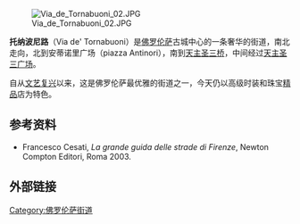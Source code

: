 {{Coord|43|46|15.08|N|11|15|5.07|E|type:landmark|display=title}}
[[File:Via_de_Tornabuoni_02.JPG|thumb]]

'''托纳波尼路'''（Via de' Tornabuoni）是[[佛罗伦萨|佛罗伦萨]]古城中心的一条奢华的街道，南北走向，北到安蒂诺里广场（piazza Antinori），南到[[天主圣三桥|天主圣三桥]]，中间经过[[天主圣三广场|天主圣三广场]]。

自从[[文艺复兴|文艺复兴]]以来，这是佛罗伦萨最优雅的街道之一，今天仍以高级时装和珠宝[[精品|精品]]店为特色。

== 参考资料 ==
*Francesco Cesati, ''La grande guida delle strade di Firenze'', Newton Compton Editori, Roma 2003.

== 外部链接 ==
{{Commonscat|Via de' Tornabuoni}}

[[Category:佛罗伦萨街道|Category:佛罗伦萨街道]]